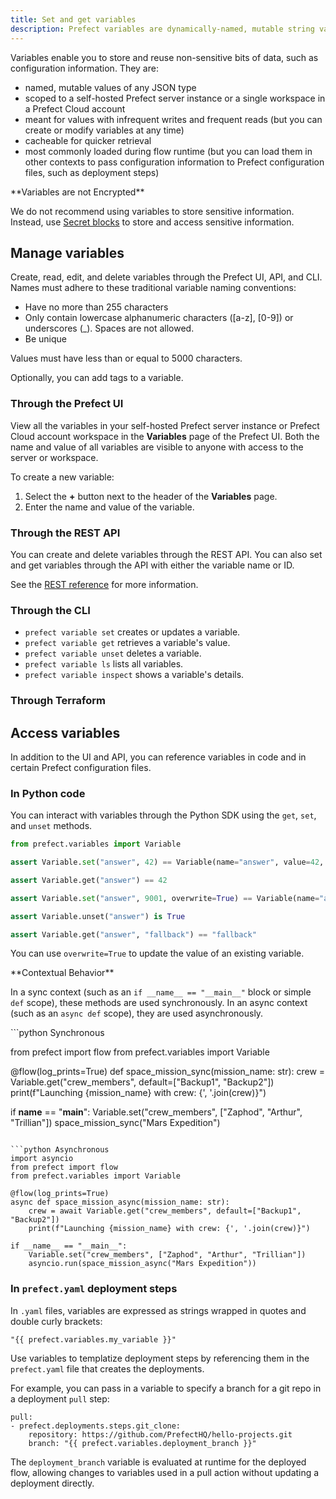```yaml
---
title: Set and get variables
description: Prefect variables are dynamically-named, mutable string values.
---
```


Variables enable you to store and reuse non-sensitive bits of data, such as configuration information. 
They are:

- named, mutable values of any JSON type
- scoped to a self-hosted Prefect server instance or a single workspace in a Prefect Cloud account
- meant for values with infrequent writes and frequent reads (but you can create or 
modify variables at any time)
- cacheable for quicker retrieval
- most commonly loaded during flow runtime (but you can load them in other contexts to pass 
configuration information to Prefect configuration files, such as deployment steps)

<Warning>
**Variables are not Encrypted**

We do not recommend using variables to store sensitive information. Instead, use 
[Secret blocks](https://docs.prefect.io/develop/blocks/#prefect-built-in-blocks) to store and access 
sensitive information.
</Warning>

## Manage variables

Create, read, edit, and delete variables through the Prefect UI, API, and CLI. 
Names must adhere to these traditional variable naming conventions:

- Have no more than 255 characters
- Only contain lowercase alphanumeric characters ([a-z], [0-9]) or underscores (_). Spaces are not allowed.
- Be unique

Values must have less than or equal to 5000 characters.

Optionally, you can add tags to a variable.

### Through the Prefect UI

View all the variables in your self-hosted Prefect server instance or Prefect Cloud account workspace 
in the **Variables** page of the Prefect UI. Both the name and value of all variables 
are visible to anyone with access to the server or workspace.

To create a new variable:
1. Select the **+** button next to the header of the **Variables** page. 
1. Enter the name and value of the variable.

### Through the REST API

You can create and delete variables through the REST API. You can also set and get variables through the API 
with either the variable name or ID.

See the [REST reference](https://app.prefect.cloud/api/docs#tag/Variables) for more information.

### Through the CLI


<CLI name="variables" href={variables.cli} />

- `prefect variable set` creates or updates a variable.
- `prefect variable get` retrieves a variable's value.
- `prefect variable unset` deletes a variable.
- `prefect variable ls` lists all variables.
- `prefect variable inspect` shows a variable's details.

### Through Terraform


<TF name="variables" href={variables.tf} />

## Access variables

In addition to the UI and API, you can reference variables in code and in certain Prefect configuration files.

### In Python code

You can interact with variables through the Python SDK using the `get`, `set`, and `unset` methods. 

```python
from prefect.variables import Variable

assert Variable.set("answer", 42) == Variable(name="answer", value=42, tags=[])

assert Variable.get("answer") == 42

assert Variable.set("answer", 9001, overwrite=True) == Variable(name="answer", value=9001, tags=[])

assert Variable.unset("answer") is True

assert Variable.get("answer", "fallback") == "fallback"
```

You can use `overwrite=True` to update the value of an existing variable.

<Warning>
**Contextual Behavior**

In a sync context (such as an `if __name__ == "__main__"` block or simple `def` scope), these methods are used synchronously.
In an async context (such as an `async def` scope), they are used asynchronously.
</Warning>

<CodeGroup>
```python Synchronous

from prefect import flow
from prefect.variables import Variable

@flow(log_prints=True)
def space_mission_sync(mission_name: str):
    crew = Variable.get("crew_members", default=["Backup1", "Backup2"])
    print(f"Launching {mission_name} with crew: {', '.join(crew)}")

if __name__ == "__main__":
    Variable.set("crew_members", ["Zaphod", "Arthur", "Trillian"])
    space_mission_sync("Mars Expedition")
```

```python Asynchronous
import asyncio
from prefect import flow
from prefect.variables import Variable

@flow(log_prints=True)
async def space_mission_async(mission_name: str):
    crew = await Variable.get("crew_members", default=["Backup1", "Backup2"])
    print(f"Launching {mission_name} with crew: {', '.join(crew)}")

if __name__ == "__main__":
    Variable.set("crew_members", ["Zaphod", "Arthur", "Trillian"])
    asyncio.run(space_mission_async("Mars Expedition"))
```
</CodeGroup>

### In `prefect.yaml` deployment steps

In `.yaml` files, variables are expressed as strings wrapped in quotes and double curly brackets: 
```
"{{ prefect.variables.my_variable }}"
```

Use variables to templatize deployment steps by 
referencing them in the `prefect.yaml` file that creates the deployments.

For example, you can pass in a variable to specify a branch for a git repo in a deployment `pull` step:

```
pull:
- prefect.deployments.steps.git_clone:
    repository: https://github.com/PrefectHQ/hello-projects.git
    branch: "{{ prefect.variables.deployment_branch }}"
```

The `deployment_branch` variable is evaluated at runtime for the deployed flow, 
allowing changes to variables used in a pull action without updating a deployment directly.
